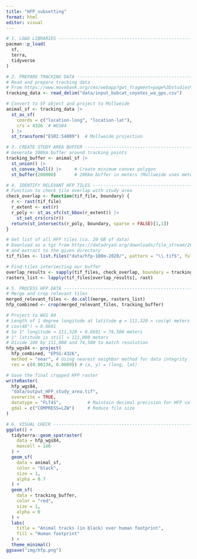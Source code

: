 ```yaml
---
title: "HFP_subsetting"
format: html
editor: visual
---
```


```r

# 1. LOAD LIBRARIES ------------------------------------------------------------
pacman::p_load(
  sf,
  terra,
  tidyverse
)

# 2. PREPARE TRACKING DATA -----------------------------------------------------
# Read and prepare tracking data
# From https://www.movebank.org/cms/webapp?gwt_fragment=page%3Dstudies%2Cpath%3Dstudy2636372210
tracking_data <- read_delim("data/input_bobcat_coyotes_wa_gps.csv")

# Convert to SF object and project to Mollweide
animal_sf <- tracking_data |>
  st_as_sf(
    coords = c("location-long", "location-lat"),
    crs = 4326  # WGS84
  ) |>
  st_transform("ESRI:54009")  # Mollweide projection

# 3. CREATE STUDY AREA BUFFER --------------------------------------------------
# Generate 200km buffer around tracking points
tracking_buffer <- animal_sf |>
  st_union() |>
  st_convex_hull() |>     # Create minimum convex polygon
  st_buffer(200000)       # 200km buffer in meters (Mollweide uses meters)

# 4. IDENTIFY RELEVANT HFP TILES -----------------------------------------------
# Function to check tile overlap with study area
check_overlap <- function(tif_file, boundary) {
  r <- rast(tif_file)
  r_extent <- ext(r)
  r_poly <- st_as_sfc(st_bbox(r_extent)) |> 
    st_set_crs(crs(r))
  return(st_intersects(r_poly, boundary, sparse = FALSE)[1,1])
}

# Get list of all HFP tiles (ca. 20 GB of data)
# Download as a tgz from https://datadryad.org/downloads/file_stream/2679334 
# and extract to the given directory
tif_files <- list.files("data/hfp-100m-2020/", pattern = "\\.tif$", full.names = TRUE)

# Find tiles intersecting our buffer
overlap_results <- sapply(tif_files, check_overlap, boundary = tracking_buffer)
rasters_list <- lapply(tif_files[overlap_results], rast)

# 5. PROCESS HFP DATA ----------------------------------------------------------
# Merge and crop relevant tiles
merged_relevant_files <- do.call(merge, rasters_list)
hfp_combined <- crop(merged_relevant_files, tracking_buffer)

# Project to WGS 84
# Length of 1 degree longitude at latitude φ ≈ 111,320 × cos(φ) meters
# cos(48°) ≈ 0.6691
# So 1° longitude ≈ 111,320 × 0.6691 ≈ 74,500 meters
# 1° latitude is still ≈ 111,000 meters
# Divide 100 by 111,000 and 74,500 to match resolution
hfp_wgs84 <- project(
  hfp_combined, "EPSG:4326",
  method = "near", # Using nearest neighbor method for data integrity
  res = c(0.00134, 0.0009)) # (x, y) = (long, lat)

# Save the final cropped HFP raster
writeRaster(
  hfp_wgs84,
  "data/output_HFP_study_area.tif",
  overwrite = TRUE,
  datatype = "FLT4S",          # Maintain decimal precision for HFP values
  gdal = c("COMPRESS=LZW")     # Reduce file size
)

# 6. VISUAL CHECK --------------------------------------------------------------
ggplot() +
  tidyterra::geom_spatraster(
    data = hfp_wgs84,
    maxcell = 1e6
  ) +
  geom_sf(
    data = animal_sf,
    color = "black",
    size = 1,
    alpha = 0.7
  ) +
  geom_sf(
    data = tracking_buffer,
    color = "red",
    size = 1,
    alpha = 0
  ) +  
  labs(
    title = "Animal tracks (in black) over human footprint",
    fill = "Human footprint"
  ) +
  theme_minimal()
ggsave("img/hfp.png")
```
